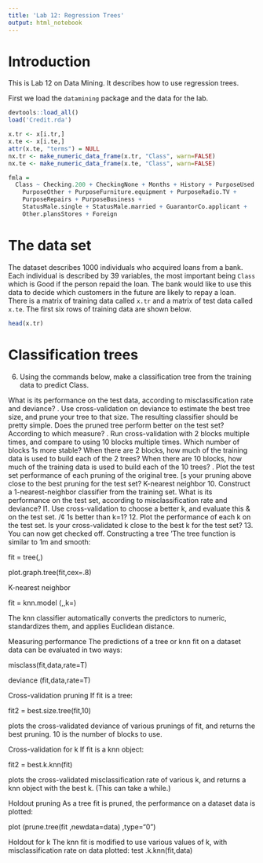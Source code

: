 ```yaml
---
title: 'Lab 12: Regression Trees'
output: html_notebook
---
```


# Introduction

This is Lab 12 on Data Mining. It describes how to use regression trees.

First we load the `datamining` package and the data for the lab.
```r
devtools::load_all()
load('Credit.rda')
```

```r
x.tr <- x[i.tr,]
x.te <- x[i.te,]
attr(x.te, "terms") = NULL
nx.tr <- make_numeric_data_frame(x.tr, "Class", warn=FALSE)
nx.te <- make_numeric_data_frame(x.te, "Class", warn=FALSE)

fmla =
  Class ~ Checking.200 + CheckingNone + Months + History + PurposeUsed.car + 
    PurposeOther + PurposeFurniture.equipment + PurposeRadio.TV + 
    PurposeRepairs + PurposeBusiness + 
    StatusMale.single + StatusMale.married + GuarantorCo.applicant + 
    Other.plansStores + Foreign
```

# The data set

The dataset describes 1000 individuals who acquired loans from a bank. Each
individual is described by 39 variables, the most important being `Class` which is
Good if the person repaid the loan. The bank would like to use this data to
decide which customers in the future are likely to repay a loan. There is a
matrix of training data called `x.tr` and a matrix of test data called `x.te`.
The first six rows of training data are shown below.

```r
head(x.tr)
```


# Classification trees
6.
Using the commands below, make a classification tree from the training data to predict Class.


What is its performance on the test data, according to misclassification rate and deviance?
. Use cross-validation on deviance to estimate the best tree size, and prune your tree to that size.
The resulting classifier should be pretty simple. Does the pruned tree perform better on the test
set? According to which measure?
. Run cross-validation with 2 blocks multiple times, and compare to using 10 blocks multiple times.
Which number of blocks 1s more stable? When there are 2 blocks, how much of the training data
is used to build each of the 2 trees? When there are 10 blocks, how much of the training data is
used to build each of the 10 trees?
. Plot the test set performance of each pruning of the original tree. [s your pruning above close
to the best pruning for the test set?
K-nearest neighbor
10. Construct a 1-nearest-neighbor classifier from the training set. What is its performance on the
test set, according to misclassification rate and deviance?
l1. Use cross-validation to choose a better k, and evaluate this & on the test set. /¢ 1s better than
k=1?
12. Plot the performance of each k on the test set. Is your cross-validated k close to the best k for
the test set?
13. You can now get checked off.
Constructing a tree ‘The tree function is similar to 1m and smooth:

fit = tree(<formula>,<data>)

plot.graph.tree(fit,cex=.8)

K-nearest neighbor

fit = knn.model (<formula>,<data>,k=<number of neighbors>)

The knn classifier automatically converts the predictors to numeric, standardizes them, and applies
Euclidean distance.

Measuring performance The predictions of a tree or knn fit on a dataset data can be evaluated
in two ways:

misclass(fit,data,rate=T)

deviance (fit,data,rate=T)

Cross-validation pruning If fit is a tree:

fit2 = best.size.tree(fit,10)

plots the cross-validated deviance of various prunings of fit, and returns the best pruning. 10 is the
number of blocks to use.

Cross-validation for k If fit is a knn object:

fit2 = best.k.knn(fit)

plots the cross-validated misclassification rate of various k, and returns a knn object with the best k.
(This can take a while.)

Holdout pruning As a tree fit is pruned, the performance on a dataset data is plotted:

plot (prune.tree(fit ,newdata=data) ,type="0")

Holdout for k The knn fit is modified to use various values of k, with misclassification rate on
data plotted:
test .k.knn(fit,data)
